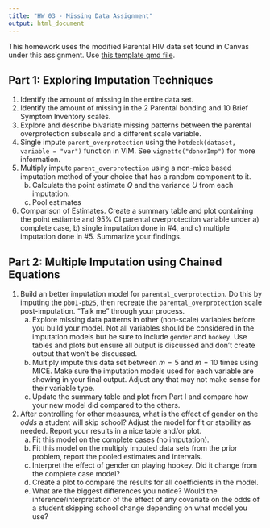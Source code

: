 ```yaml
---
title: "HW 03 - Missing Data Assignment"
output: html_document
---
```



This homework uses the modified Parental HIV data set found in Canvas under this assignment. Use [this template qmd file](hw/hw03_template.qmd). 

## Part 1: Exploring Imputation Techniques

1. Identify the amount of missing in the entire data set. 
2. Identify the amount of missing in the 2 Parental bonding and 10 Brief Symptom Inventory scales. 
3. Explore and describe bivariate missing patterns between the parental overprotection subscale and a different scale variable. 
4. Single impute `parent_overprotection` using the `hotdeck(dataset, variable = "var")` function in VIM. See `vignette("donorImp")` for more information. 
5. Multiply impute `parent_overprotection` using a non-mice based imputation method of your choice that has a random component to it. 
    b. Calculate the point estimate $Q$ and the variance $U$ from each imputation. 
    c. Pool estimates
6. Comparison of Estimates. Create a summary table and plot containing the point estiamte and 95% CI parental overprotection variable under a) complete case, b) single imputation done in #4, and c) multiple imputation done in #5. Summarize your findings. 



## Part 2: Multiple Imputation using Chained Equations

1. Build an better imputation model for `parental_overprotection`. Do this by imputing the `pb01-pb25`, then recreate the `parental_overprotection` scale post-imputation. "Talk me" through your process. 
    a. Explore missing data patterns in other (non-scale) variables before you build your model. Not all variables should be considered in the imputation models but be sure to include `gender` and `hookey`. Use tables and plots but ensure all output is discussed and don't create output that won't be discussed. 
    b. Multiply impute this data set between $m=5$ and $m=10$ times using MICE. Make sure the imputation models used for each variable are showing in your final output. Adjust any that may not make sense for their variable type. 
    c. Update the summary table and plot from Part I and compare how your new model did compared to the others. 
    
2. After controlling for other measures, what is the effect of gender on the _odds_ a student will skip school? Adjust the model for fit or stability as needed. Report your results in a nice table and/or plot.  
    a. Fit this model on the complete cases (no imputation).
    b. Fit this model on the multiply imputed data sets from the prior problem, report the pooled estimates and intervals. 
    c. Interpret the effect of gender on playing hookey. Did it change from the complete case model? 
    d. Create a plot to compare the results for all coefficients in the model. 
    e. What are the biggest differences you notice? Would the inference/interpretation of the effect of any covariate on the odds of a student skipping school change depending on what model you use? 




